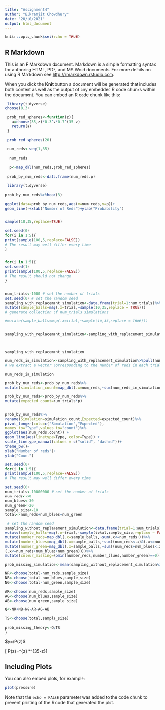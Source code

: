```yaml
---
title: "Assignment4"
author: "Bikramjit Chowdhury"
date: "20/10/2021"
output: html_document
---
```


```r
knitr::opts_chunk$set(echo = TRUE)
```

## R Markdown

This is an R Markdown document. Markdown is a simple formatting syntax for authoring HTML, PDF, and MS Word documents. For more details on using R Markdown see <http://rmarkdown.rstudio.com>.

When you click the **Knit** button a document will be generated that includes both content as well as the output of any embedded R code chunks within the document. You can embed an R code chunk like this:

```r

 library(tidyverse)
choose(8,3)

 prob_red_spheres<-function(z){
   a=choose(35,z)*0.3^z*0.7^(35-z)
   return(a)
 }

 prob_red_spheres(20)
 
 num_reds<-seq(1,35)
 
  num_reds
 
  p<-map_dbl(num_reds,prob_red_spheres)
  
 prob_by_num_reds<-data.frame(num_reds,p)
 
 library(tidyverse)
 
prob_by_num_reds%>%head(3)
 
ggplot(data=prob_by_num_reds,aes(x=num_reds,y=p))+
geom_line()+xlab("Number of Reds")+ylab("Probability")


sample(10,35,replace=TRUE)

set.seed(0)
for(i in 1:5){
print(sample(100,5,replace=FALSE))
# The result may well differ every time
}


for(i in 1:5){
set.seed(1)
print(sample(100,5,replace=FALSE))
# The result should not change
}


num_trials<-1000 # set the number of trials
set.seed(0) # set the random seed
sampling_with_replacement_simulation<-data.frame(trial=1:num_trials)%>%
mutate(sample_balls=map(.x=trial,~sample(10,35,replace = TRUE)))
# generate collection of num_trials simulations

#mutate(sample_balls=map(.x=trial,~sample(10,35,replace = TRUE)))


sampling_with_replacement_simulation<-sampling_with_replacement_simulation%>%mutate(num_reds=map_dbl(.x=sample_balls,~sum(.x<=3)))



sampling_with_replacement_simulation

num_reds_in_simulation<-sampling_with_replacement_simulation%>%pull(num_reds)
# we extract a vector corresponding to the number of reds in each trial

num_reds_in_simulation

prob_by_num_reds<-prob_by_num_reds%>%
mutate(simulation_count=map_dbl(.x=num_reds,~sum(num_reds_in_simulation==.x)))

prob_by_num_reds<-prob_by_num_reds%>%
mutate(expected_count=num_trials*p)


prob_by_num_reds%>%
rename(Simulation=simulation_count,Expected=expected_count)%>%
pivot_longer(cols=c("Simulation","Expected"),
names_to="Type",values_to="count")%>%
ggplot(aes(num_reds,count)) +
geom_line(aes(linetype=Type, color=Type)) +
scale_linetype_manual(values = c("solid", "dashed"))+
theme_bw()+
xlab("Number of reds")+
ylab("Count")

set.seed(0)
for(i in 1:5){
print(sample(100,5,replace=FALSE))
# The result may well differ every time

set.seed(0)  
num_trials<-10000000 # set the number of trials
num_reds<-50
num_blues<-30
num_green<-20
sample_size<-10
total<-num_reds+num_blues+num_green

 # set the random seed
sampling_without_replacement_simulation<-data.frame(trial=1:num_trials)%>%
mutate(sample_balls=map(.x=trial,~sample(total,sample_size,replace = FALSE)))%>%
mutate(number_reds=map_dbl(.x=sample_balls,~sum(.x<=num_reds)))%>%
mutate(number_blues=map_dbl(.x=sample_balls,~sum((num_reds<.x)&(.x<=num_reds+num_blues))))%>%
mutate(number_green=map_dbl(.x=sample_balls,~sum((num_reds+num_blues<.x)&
(.x<=num_reds+num_blues+num_green))))%>%
mutate(colour_missing=(pmin(number_reds,number_blues,number_green)==0))

prob_missing_simulation<-mean(sampling_without_replacement_simulation%>%pull(colour_missing))

NR<-choose(total-num_reds,sample_size)
NB<-choose(total-num_blues,sample_size)
NG<-choose(total-num_green,sample_size)

AR<-choose(num_reds,sample_size)
AG<-choose(num_blues,sample_size)
AB<-choose(num_green,sample_size)

Q<-NR+NB+NG-AR-AG-AB

TS<-choose(total,sample_size)
 
prob_missing_theory<-Q/TS 
}
```



$y=\P(z)$

\[ P(z)=\binom{n}{k}\frac{3}{10}^{z} *\frac{7}{10}^{35-z}\]

## Including Plots

You can also embed plots, for example:

```r
plot(pressure)
```

Note that the `echo = FALSE` parameter was added to the code chunk to prevent printing of the R code that generated the plot.
